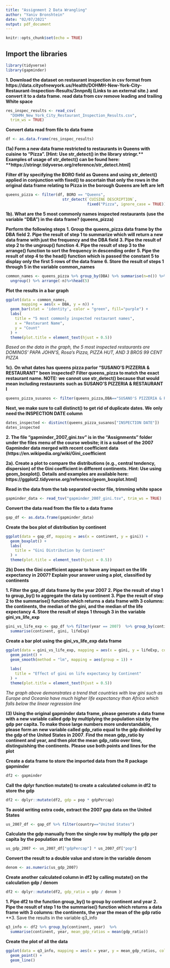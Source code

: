 ```yaml
---
title: "Assignment 2 Data Wrangling"
author: "Yaniv Bronshtein"
date: "02/07/2021"
output: pdf_document
---
```

  
  ```r
knitr::opts_chunk$set(echo = TRUE)
```

## Import the libraries
```r
library(tidyverse)
library(gapminder)
```
**1. Download the dataset on restaurant inspection in csv format from**
**https://data.cityofnewyork.us/Health/DOHMH-New-York-City-Restaurant-Inspection-Results/3nnpn8j (Links to an external site.)**
**and convert it to a data frame.**
**read data from csv remove leading and trailing White space**
```r

res_inspec_results <- read_csv(
  "DOHMH_New_York_City_Restaurant_Inspection_Results.csv",
  trim_ws = TRUE)
```

**Convert data read from file to data frame**
```r
df <- as.data.frame(res_inspec_results)
```


**(1a) Form a new data frame restricted to restaurants in Queens with cuisine** 
**to "Pizza". [Hint: Use str_detect() in the library stringr.** 
**Examples of usage of str_detect() can be found here:** 
**https://stringr.tidyverse.org/reference/str_detect.html]**

  
**Filter df by specifying the BORO field as Queens and using str_detect()**
**applied in conjunction with fixed() to ascertain that only the rows in the**
**original data frame relating to Pizza in the borough Queens are left are** 
**left**
```r
queens_pizza <- filter(df, BORO == "Queens", 
                         str_detect(`CUISINE DESCRIPTION`,
                                    fixed("Pizza", ignore_case = TRUE))) 
```


**1b). What are the 5 most commonly names inspected restaurants** 
**(use the variable "DBA") in the data frame? (queens_pizza)**

**Perform the following steps**
**1. Group the queens_pizza data frame by the DBA field**
**2. Pipe the result of step 1 to summarize which will return a new data frame** 
**with just the frequency and the DBA field**
**3. Pipe the result of step 2 to the ungroup() function**
**4. Pipe the result of step 3 to the arrange() function to sort the frequency**
**in descending order**
**5. Pipe the result of step 4 to the head() function which is passed the**
**constant 5 to display only the first 5 rows of the data frame**
**6. Store the result of steps 1 through 5 in the variable common_names**
```r
common_names <- queens_pizza %>% group_by(DBA) %>% summarise(n=n()) %>% 
  ungroup() %>% arrange(-n)%>%head(5)

```
**Plot the results in a bar graph**
```r
ggplot(data = common_names,
       mapping = aes(x = DBA, y = n)) +
  geom_bar(stat = 'identity', color = "green", fill="purple") +
  labs(
    title = "5 most commonly inspected restaurant names",
    x = "Restaurant Name",
    y = "Count"
  ) +
  theme(plot.title = element_text(hjust = 0.5))
```

*Based on the data in the graph, the 5 most inspected restaurants are DOMINOS'*
*PAPA JOHN'S, Rosa's Pizza, PIZZA HUT, AND 3 BROS 99 CENT PIZZA* 

**1c). On what dates has queens pizza parlor "SUSANO'S PIZZERIA & RESTAURANT"**
**been inspected?**
**Filter queens_pizza to match the exact restaurant name. NOTE:**
**we cannot use str_detect() because that would mean including restaurants**
**such as SUSANO'S PIZZERIA & RESTAURANT I**

```r
queens_pizza_susanos <- filter(queens_pizza,DBA=="SUSANO'S PIZZERIA & RESTAURANT")
```

**Next, we make sure to call distinct() to get rid of duplicate dates. We**
**only need the INSPECTION DATE column**
```r
dates_inspected <- distinct(queens_pizza_susanos["INSPECTION DATE"])
dates_inspected
```

**2. The file "gapminder_2007_gini.tsv" is in the “Assignments” folder under the files** **menu of the course website; it is a subset of the 2007 Gapminder data merged with recent**
**coefficient data (https://en.wikipedia.org/wiki/Gini_coefficient**

**2a). Create a plot to compare the distributions (e.g., central tendency, dispersion) of **
**the Gini coefficient in different continents. Hint: Use using geom_boxplot(). Details** 
**and examples are available here: https://ggplot2.tidyverse.org/reference/geom_boxplot.html]**


**Read in the data from the tab separated vector file, trimming white space**
```r
gapminder_data <- read_tsv("gapminder_2007_gini.tsv", trim_ws = TRUE)
```
**Convert the data read from the file to a data frame**
```r
gap_df <- as.data.frame(gapminder_data)
```

**Create the box plot of distribution by continent**
```r
ggplot(data = gap_df, mapping = aes(x = continent, y = gini)) +
  geom_boxplot() +
  labs(
    title = "Gini Distribution by Continent"
  ) +
  theme(plot.title = element_text(hjust = 0.5))
```

**2b) Does the Gini coefficient appear to have any impact on the life** 
**expectancy in 2007? Explain your answer using a plot,** 
**classified by continents**

**1. Filter the gap_df data frame by the year 2007**
**2. Pipe the result of step 1 to group_by() to aggregate the data by continent** 
**3. Pipe the result of step 2 to the summarise() function which returns**
**a data frame with 3 columns: the continents, the median of the gini, and the**
**median of the life expectancy**
**4. Store the result of steps 1 through 3 in the variable gini_vs_life_exp**

```r
gini_vs_life_exp <- gap_df %>% filter(year == 2007)  %>% group_by(continent)  %>%
  summarise(continent, gini, lifeExp)
```

**Create a bar plot using the gini_vs_life_exp data frame**
```r

ggplot(data = gini_vs_life_exp, mapping = aes(x = gini, y = lifeExp, color = continent)) +
  geom_point() +
  geom_smooth(method = "lm", mapping = aes(group = 1)) +
  
  labs(
    title = "Effect of gini on life expectancy by Continent"
  ) +
  theme(plot.title = element_text(hjust = 0.5))
```
*The graph above demonstrates a trend that countries with low gini such as*
*Europe and Oceania have much higher life expectancy than Africa which falls*
*below the linear regression line*

**(3) Using the original gapminder data frame, please generate a data frame** 
**with a new variable called gdp by multiplying the population size by the gdp** 
**per capita. To make those large numbers more understandable, please form an** 
**new variable called gdp_ratio equal to the gdp divided by the gdp of the** 
**United States in 2007**.
**Find the mean gdp_ratio by continent and year, and then plot the mean** 
**gdp_ratio over time, distinguishing the continents.** 
**Please use both points and lines for the plot**

**Create a data frame to store the imported data from the R package gapminder**
```r
df2 <- gapminder
```

**Call the dplyr function mutate() to create a calculated column in df2**
**to store the gdp**
```r
df2 <- dplyr::mutate(df2, gdp = pop * gdpPercap)
```

**To avoid writing extra code, extract the 2007 gap data on the United States**  
```r
us_2007_df <- gap_df %>% filter(country=="United States")

```

**Calculate the gdp manually from the single row by multiply the gdp per capita**
**by the population at the time**
```r
us_gdp_2007 <- us_2007_df["gdpPercap"] * us_2007_df["pop"]  
```
**Convert the result to a double value and store in the variable denom**
```r
denom <- as.numeric(us_gdp_2007)
```
**Create another calculated column in df2 by calling mutate() on the calculation**
**gdp / denom**
```r
df2 <- dplyr::mutate(df2, gdp_ratio = gdp / denom )
```

**1. Pipe df2 to the function group_by() to group by continent and year**
**2. Pipe the result of step 1 to the summarise() function which returns**
**a data frame with 3 columns: the continents, the year the mean of the gdp ratio**
**3. Save the results in the variable q3_info
```r
q3_info <- df2 %>% group_by(continent, year)  %>%
  summarise(continent, year, mean_gdp_ratios = mean(gdp_ratio))
```

**Create the plot of all the data**
```r
ggplot(data = q3_info, mapping = aes(x = year, y = mean_gdp_ratios, color = continent)) +
  geom_point() +
  geom_line()
```






